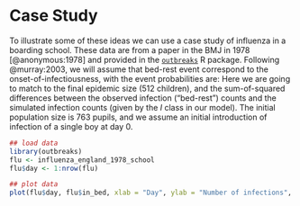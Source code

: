 # Case Study

To illustrate some of these ideas we can use a case study of influenza in a boarding school. These data are from a paper in the BMJ in 1978 [@anonymous:1978] and provided in the [`outbreaks`](http://www.repidemicsconsortium.org/outbreaks/index.html) R package. Following @murray:2003, we will assume that bed-rest event correspond to the onset-of-infectiousness, with the event probabilities are:
\begin{align*}
    P\left[\mbox{infection event in}~[t, t + \delta t)\right] &= \beta S I / N + o(\delta t)\\
    P\left[\mbox{removal event in}~[t, t + \delta t)\right] &= \gamma I + o(\delta t)
\end{align*}
Here we are going to match to the final epidemic size (512 children), and the sum-of-squared differences between the observed infection ("bed-rest") counts and the simulated infection counts (given by the $I$ class in our model). The initial population size is 763 pupils, and we assume an initial introduction of infection of a single boy at day 0.

```r
## load data
library(outbreaks)
flu <- influenza_england_1978_school
flu$day <- 1:nrow(flu)
```

```r
## plot data
plot(flu$day, flu$in_bed, xlab = "Day", ylab = "Number of infections", type = "l")
```
